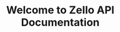 ---
title: Welcome to Zello API Documentation
description: See the API documentation!
template: splash
hero:
  tagline: Congrats on setting up a new Starlight project!
  image:
    file: ../../assets/houston.webp
  actions:
    - text: Example Guide
      link: /fs19_CSharp_Teamwork/api/
      icon: right-arrow
---